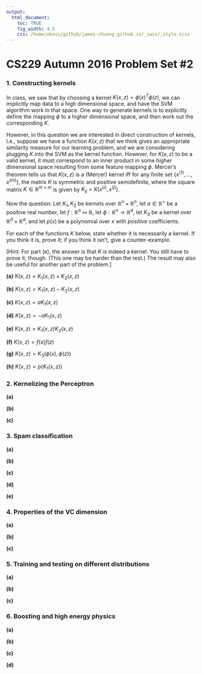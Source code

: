 ```yaml
---
output:
  html_document:
    toc: TRUE
    fig_width: 4.5
    css: /home/ebosi/github/james-chuang.github.io/_sass/_style.scss
---
```


# **CS229 Autumn 2016 Problem Set #2**

### **1. Constructing kernels** 

In class, we saw that by choosing a kernel $K(x,z) = \phi(x)^T \phi(z)$, we can implicitly map data to a high dimensional space, and have the SVM algorithm work in that space. One way to generate kernels is to explicitly define the mapping $\phi$ to a higher dimensional space, and then work out the corresponding $K$.

However, in this question we are interested in direct construction of kernels, I.e., suppose we have a function $K(x,z)$ that we think gives an appropriate similarity measure for our learning problem, and we are considering plugging $K$ into the SVM as the kernel function. However, for $K(x,z)$ to be a valid kernel, it must correspond to an inner product in some higher dimensional space resulting from some feature mapping $\phi$. Mercer's theorem tells us that $K(x,z)$ is a (Mercer) kernel iff for any finite set $\left\{x^{(1)}, \dots, x^{(m)} \right\}$, the matrix $K$ is symmetric and positive semidefinite, where the square matrix $K \in \mathbb{R}^{m \times m}$ is given by $K_{ij} = K\left(x^{(i)}, x^{(j)} \right)$.

Now the question: Let $K_1, K_2$ be kernels over $\mathbb{R}^n \times \mathbb{R}^n$, let $a \in \mathbb{R}^+$ be a positive real number, let $f: \mathbb{R}^n \mapsto \mathbb{R}$, let $\phi: \mathbb{R}^n \rightarrow \mathbb{R}^d$, let $K_3$ be a kernel over $\mathbb{R}^d \times \mathbb{R}^d$, and let $p(x)$ be a polynomial over $x$ with *positive* coefficients.

For each of the functions $K$ below, state whether it is necessarily a kernel. If you think it is, prove it; if you think it isn't, give a counter-example.

[Hint: For part (e), the answer is that $K$ *is* indeed a kernel. You still have to prove it, though. (This one may be harder than the rest.) The result may also be useful for another part of the problem.]

**(a)** $K(x,z) = K_1(x,z) + K_2(x,z)$

**(b)** $K(x,z) = K_1(x,z) - K_2(x,z)$

**(c)** $K(x,z) = aK_1(x,z)$

**(d)** $K(x,z) = -aK_1(x,z)$

**(e)** $K(x,z) = K_1(x,z)K_2(x,z)$

**(f)** $K(x,z) = f(x)f(z)$

**(g)** $K(x,z) = K_3(\phi(x), \phi(z))$

**(h)** $K(x,z) = p(K_1(x,z))$

### **2. Kernelizing the Perceptron**

**(a)**

**(b)**

**(c)**

### **3. Spam classification**

**(a)**

**(b)**

**(c)**

**(d)**

**(e)**

### **4. Properties of the VC dimension**

**(a)**

**(b)**

**(c)**

### **5. Training and testing on different distributions**

**(a)**

**(b)**

**(c)**

### **6. Boosting and high energy physics**

**(a)**

**(b)**

**(c)**

**(d)**
